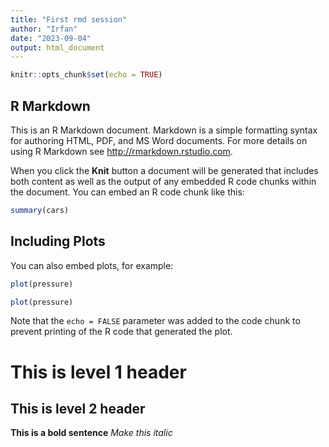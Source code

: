 ```yaml
---
title: "First rmd session"
author: "Irfan"
date: "2023-09-04"
output: html_document
---
```


```r
knitr::opts_chunk$set(echo = TRUE)
```

## R Markdown

This is an R Markdown document. Markdown is a simple formatting syntax for authoring HTML, PDF, and MS Word documents. For more details on using R Markdown see <http://rmarkdown.rstudio.com>.

When you click the **Knit** button a document will be generated that includes both content as well as the output of any embedded R code chunks within the document. You can embed an R code chunk like this:

```r
summary(cars)
```

## Including Plots

You can also embed plots, for example:

```r
plot(pressure)
```

```r
plot(pressure)
```


Note that the `echo = FALSE` parameter was added to the code chunk to prevent printing of the R code that generated the plot.

# This is level 1 header
## This is level 2 header
**This is a bold sentence**
*Make this italic*
